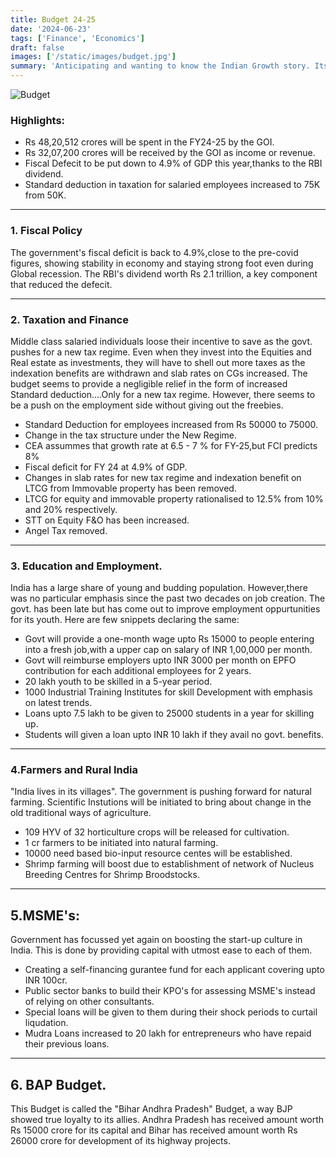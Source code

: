 ```yaml
---
title: Budget 24-25
date: '2024-06-23'
tags: ['Finance', 'Economics']
draft: false
images: ['/static/images/budget.jpg']
summary: 'Anticipating and wanting to know the Indian Growth story. Its budget time. Whats is there for you in the budget ?'
---
```


![Budget](/static/images/budget.jpg)

### Highlights:

- Rs 48,20,512 crores will be spent in the FY24-25 by the GOI.
- Rs 32,07,200 crores will be received by the GOI as income or revenue.
- Fiscal Defecit to be put down to 4.9% of GDP this year,thanks to the RBI dividend.
- Standard deduction in taxation for salaried employees increased to 75K from 50K.

---

### 1. Fiscal Policy

The government's fiscal deficit is back to 4.9%,close to the pre-covid figures, showing stability in economy and staying strong foot
even during Global recession.
The RBI's dividend worth Rs 2.1 trillion, a key component that reduced the defecit.

---

### 2. Taxation and Finance

Middle class salaried individuals loose their incentive to save as the govt. pushes for a new tax regime.
Even when they invest into the Equities and Real estate as investments, they will have to shell out more taxes as the indexation benefits are withdrawn and slab rates on CGs increased.
The budget seems to provide a negligible relief in the form of increased Standard deduction....Only for a new tax regime.
However, there seems to be a push on the employment side without giving out the freebies.

- Standard Deduction for employees increased from Rs 50000 to 75000.
- Change in the tax structure under the New Regime.
- CEA assummes that growth rate at 6.5 - 7 % for FY-25,but FCI predicts 8%
- Fiscal deficit for FY 24 at 4.9% of GDP.
- Changes in slab rates for new tax regime and indexation benefit on LTCG from Immovable property has been removed.
- LTCG for equity and immovable property rationalised to 12.5% from 10% and 20% respectively.
- STT on Equity F&O has been increased.
- Angel Tax removed.

---

### 3. Education and Employment.

India has a large share of young and budding population. However,there was no particular emphasis since the past
two decades on job creation. The govt. has been late but has come out to improve employment
oppurtunities for its youth.
Here are few snippets declaring the same:

- Govt will provide a one-month wage upto Rs 15000 to people entering into a fresh job,with a upper cap on salary of INR 1,00,000 per month.
- Govt will reimburse employers upto INR 3000 per month on EPFO contribution for each additional employees for 2 years.
- 20 lakh youth to be skilled in a 5-year period.
- 1000 Industrial Training Institutes for skill Development with emphasis on latest trends.
- Loans upto 7.5 lakh to be given to 25000 students in a year for skilling up.
- Students will given a loan upto INR 10 lakh if they avail no govt. benefits.

---

### 4.Farmers and Rural India

"India lives in its villages". The government is pushing forward for natural farming.
Scientific Instutions will be initiated to bring about change in the old traditional ways of agriculture.

- 109 HYV of 32 horticulture crops will be released for cultivation.
- 1 cr farmers to be initiated into natural farming.
- 10000 need based bio-input resource centes will be established.
- Shrimp farming will boost due to establishment of network of Nucleus Breeding Centres for Shrimp Broodstocks.

---

## 5.MSME's:

Government has focussed yet again on boosting the start-up culture in India.
This is done by providing capital with utmost ease to each of them.

- Creating a self-financing gurantee fund for each applicant covering upto INR 100cr.
- Public sector banks to build their KPO's for assessing MSME's instead of relying on other consultants.
- Special loans will be given to them during their shock periods to curtail liqudation.
- Mudra Loans increased to 20 lakh for entrepreneurs who have repaid their previous loans.

---

## 6. BAP Budget.

This Budget is called the "Bihar Andhra Pradesh" Budget, a way BJP showed true loyalty to its allies.
Andhra Pradesh has received amount worth Rs 15000 crore for its capital and Bihar has received amount worth Rs 26000 crore for development of
its highway projects.
